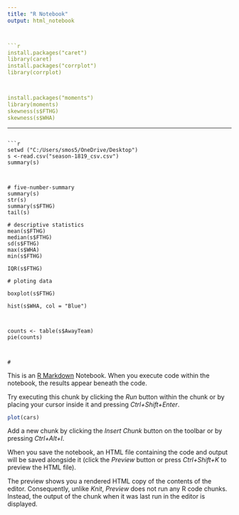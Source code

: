 ---
title: "R Notebook"
output: html_notebook



```{r}
install.packages("caret")
library(caret)
install.packages("corrplot")
library(corrplot)



install.packages("moments")
library(moments)
skewness(s$FTHG)
skewness(s$WHA)

```


---
```{r}
setwd ("C:/Users/smos5/OneDrive/Desktop")
s <-read.csv("season-1819_csv.csv")
summary(s)



# five-number-summary
summary(s)
str(s)
summary(s$FTHG)
tail(s)

# descriptive statistics
mean(s$FTHG)
median(s$FTHG)
sd(s$FTHG)
max(s$WHA)
min(s$FTHG)

IQR(s$FTHG)

# ploting data

boxplot(s$FTHG)

hist(s$WHA, col = "Blue")



counts <- table(s$AwayTeam)
pie(counts)



#

```

This is an [R Markdown](http://rmarkdown.rstudio.com) Notebook. When you execute code within the notebook, the results appear beneath the code. 

Try executing this chunk by clicking the *Run* button within the chunk or by placing your cursor inside it and pressing *Ctrl+Shift+Enter*. 

```{r}
plot(cars)
```

Add a new chunk by clicking the *Insert Chunk* button on the toolbar or by pressing *Ctrl+Alt+I*.

When you save the notebook, an HTML file containing the code and output will be saved alongside it (click the *Preview* button or press *Ctrl+Shift+K* to preview the HTML file).

The preview shows you a rendered HTML copy of the contents of the editor. Consequently, unlike *Knit*, *Preview* does not run any R code chunks. Instead, the output of the chunk when it was last run in the editor is displayed.
